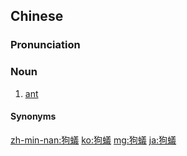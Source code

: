{{also|狗蚁}}
==Chinese==
{{zh-forms|s=狗蚁|alt=蚼蟻}}

===Pronunciation===
{{zh-pron
|mn=zz,xm,sx,tp,yl,tn,kh,km,mg,hc,tc:káu-hiā/qz,lk:káu-hiǎ
|cat=n
}}

===Noun===
{{zh-noun}}

# {{lb|zh|Min Nan}} [[ant]]

====Synonyms====
{{zh-dial|螞蟻}}

[[zh-min-nan:狗蟻]]
[[ko:狗蟻]]
[[mg:狗蟻]]
[[ja:狗蟻]]